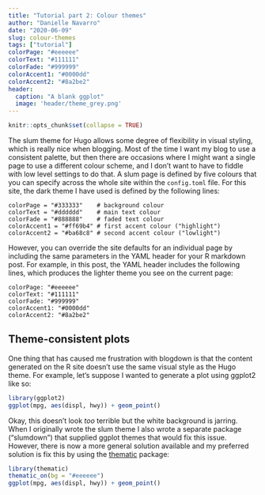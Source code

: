 ```yaml
---
title: "Tutorial part 2: Colour themes"
author: "Danielle Navarro"
date: "2020-06-09"
slug: colour-themes
tags: ["tutorial"]
colorPage: "#eeeeee"
colorText: "#111111"
colorFade: "#999999"
colorAccent1: "#0000dd"
colorAccent2: "#8a2be2"
header:
  caption: "A blank ggplot"
  image: 'header/theme_grey.png'
---
```


```r
knitr::opts_chunk$set(collapse = TRUE)
```


The slum theme for Hugo allows some degree of flexibility in visual styling, which is really nice when blogging. Most of the time I want my blog to use a consistent palette, but then there are occasions where I might want a single page to use a different colour scheme, and I don't want to have to fiddle with low level settings to do that. A slum page is defined by five colours that you can specify across the whole site within the `config.toml` file. For this site, the dark theme I have used is defined by the following lines:

```
colorPage = "#333333"    # background colour
colorText = "#dddddd"    # main text colour
colorFade = "#888888"    # faded text colour
colorAccent1 = "#ff69b4" # first accent colour ("highlight")
colorAccent2 = "#ba68c8" # second accent colour ("lowlight")
```

However, you can override the site defaults for an individual page by including the same parameters in the YAML header for your R markdown post. For example, in this post, the YAML header includes the following lines, which produces the lighter theme you see on the current page:

```
colorPage: "#eeeeee"
colorText: "#111111"
colorFade: "#999999"
colorAccent1: "#0000dd"
colorAccent2: "#8a2be2"
```

## Theme-consistent plots

One thing that has caused me frustration with blogdown is that the content generated on the R site doesn't use the same visual style as the Hugo theme. For example, let's suppose I wanted to generate a plot using ggplot2 like so:

```r
library(ggplot2)
ggplot(mpg, aes(displ, hwy)) + geom_point() 
```

Okay, this doesn't look *too* terrible but the white background is jarring. When I originally wrote the slum theme I also wrote a separate package ("slumdown") that supplied ggplot themes that would fix this issue. However, there is now a more general solution available and my preferred solution is fix this by using the [thematic](https://github.com/rstudio/thematic/) package:

```r
library(thematic)
thematic_on(bg = "#eeeeee")
ggplot(mpg, aes(displ, hwy)) + geom_point() 
```

